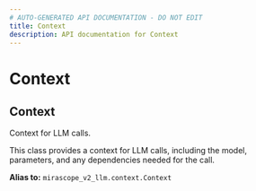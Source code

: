 ```yaml
---
# AUTO-GENERATED API DOCUMENTATION - DO NOT EDIT
title: Context
description: API documentation for Context
---
```


# Context

## <ApiType type="Alias" path="agents/base_agent/Context" symbolName="Context" /> Context

Context for LLM calls.

This class provides a context for LLM calls, including the model,
parameters, and any dependencies needed for the call.


**Alias to:** `mirascope_v2_llm.context.Context`
